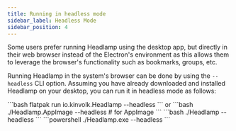 ```yaml
---
title: Running in headless mode
sidebar_label: Headless Mode
sidebar_position: 4
---
```


Some users prefer running Headlamp using the desktop app, but directly in their web browser instead
of the Electron's environment as this allows them to leverage the browser's functionality such as
bookmarks, groups, etc.

Running Headlamp in the system's browser can be done by using the `--headless` CLI option.
Assuming you have already downloaded and installed Headlamp on your desktop, you can run it in headless mode as follows:


<Tabs>
  <TabItem value="linux" label="Linux" default>
    ```bash
    flatpak run io.kinvolk.Headlamp --headless
    ```
    or 
    ```bash
    ./Headlamp.AppImage --headless # for AppImage
    ```
  </TabItem>
  <TabItem value="macOS" label="MacOS">
    ```bash
    ./Headlamp --headless
    ```
  </TabItem>
  <TabItem value="windows" label="Windows">
    ```powershell
    ./Headlamp.exe --headless
    ```
  </TabItem>
</Tabs>
